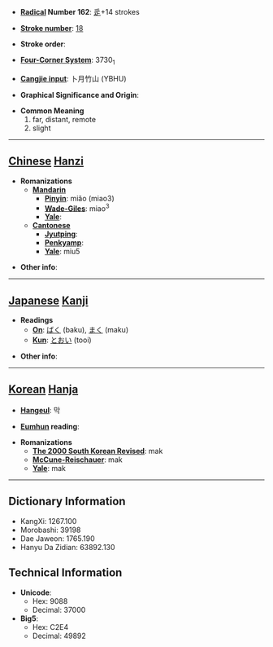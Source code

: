 * '''[[Wiktionary:Chinese radical index| Radical]] Number 162''': [[Wiktionary:Chinese radical index 辵|辵]]+14 strokes

* '''[[Wiktionary:Chinese total strokes index|Stroke number]]''': [[Wiktionary:Chinese total strokes index 18|18]]

* '''Stroke order''': 

* '''[[Wiktionary:Chinese four corner index|Four-Corner System]]''': 3730<sub>1</sub>

* '''[[Wiktionary:Chinese Cangjie index|Cangjie input]]''': 卜月竹山 (YBHU)

* '''Graphical Significance and Origin''': 

* '''Common Meaning'''
*#far, distant, remote
*# slight


----

== [[Chinese]] [[Hanzi]] ==

* '''Romanizations'''
** '''[[Mandarin]]'''
*** '''[[Pinyin]]''': miǎo (miao3)
*** '''[[Wade-Giles]]''': miao<sup>3</sup>
*** '''[[Yale]]''': 
** '''[[Cantonese]]'''
*** '''[[Jyutping]]''':
*** '''[[Penkyamp]]''': 
*** '''[[Yale]]''': miu5

* '''Other info''': 

----

== [[Japanese]] [[Kanji]] ==

* '''Readings'''
** '''[[On]]''': [[ばく]] (baku), [[まく]] (maku)
** '''[[Kun]]''': [[とおい]] (tooi)

* '''Other info''':  

----

== [[Korean]] [[Hanja]] ==

* '''[[Hangeul]]''': 막

* '''[[Eumhun]] reading''': 

* '''Romanizations'''
** '''[[The 2000 South Korean Revised Romanization|The 2000 South Korean Revised]]''': mak
** '''[[McCune-Reischauer]]''': mak
** '''[[Yale]]''': mak

----

== Dictionary Information ==

* KangXi: 1267.100
* Morobashi: 39198
* Dae Jaweon: 1765.190
* Hanyu Da Zidian: 63892.130

== Technical Information ==

* '''Unicode''':
** Hex: 9088
** Decimal: 37000
* '''Big5''':
** Hex: C2E4
** Decimal: 49892